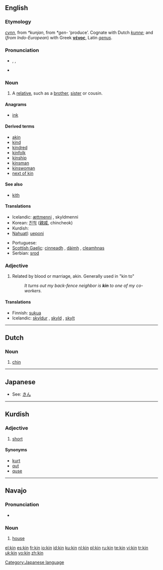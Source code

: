 {{see|kín|-kin}}
==English==

===Etymology===
{{OE.}} ''[[cynn]]'', from {{Ger.}} ''*kunjan'', from {{IE.}} ''*gen-'' ‘produce’. Cognate with Dutch ''[[kunne]]''; and (''from Indo-European'') with Greek '''[[γένος]]''', Latin ''[[genus#Latin|genus]]''.

===Pronunciation===
*{{enPR|kĭn}}, {{IPA|/kɪn/}}, {{SAMPA|/kIn/}}
*{{audio|en-us-kin.ogg|Audio (US)}}
*:{{rhymes|ɪn}}

===Noun===
{{en-noun|-}}

# A [[relative]], such as a [[brother]], [[sister]] or cousin.

====Anagrams====
*[[ink]]

====Derived terms====
*[[akin]]
*[[kind]]
*[[kindred]]
*[[kinfolk]]
*[[kinship]]
*[[kinsman]]
*[[kinswoman]]
*[[next of kin]]

====See also====
*[[kith]]

====Translations====
{{trans-top|a relative, such as a brother, sister or cousin}}
*Icelandic: [[ættmenni]] {{n|p}}, skyldmenni {{n|p}}
*Korean: [[친척]] ([[親戚]], chincheok)
*Kurdish: {{KUchar|[[خزم]]}}
*[[Nahuatl]]: [[ueponi]]
{{trans-mid}}
*Portuguese: {{t|pt|parente|m}}
*[[Scottish Gaelic]]: [[cinneadh]] {{m}}, [[dàimh]] {{f}}, [[cleamhnas]] {{m}}
*Serbian: [[srod]] {{m}}
{{trans-bottom}}

===Adjective===
{{en-adj|-}}

# Related by blood or marriage, akin.  Generally used in "kin to"
#: ''It turns out my back-fence neighbor is '''kin''' to one of my co-workers.''

====Translations====
{{trans-top|related by blood or marriage}}
*Finnish: [[suku]]a
*Icelandic: [[skyldur]] {{m}}, [[skyld]] {{f}}, [[skylt]] {{n}}
{{trans-mid}}
{{trans-bottom}}

----

==Dutch==

===Noun===
{{nl-noun}}

# [[chin]]

----

==Japanese==
*See: [[きん]]

[[Category:Japanese language]]

----

==Kurdish==

===Adjective===
{{infl|ku|noun}}

# [[short]]

====Synonyms====
*[[kurt]]
*[[qut]]
*[[quse]]

----

==Navajo==

===Pronunciation===
*{{IPA|[kxɪ̀n]}}

===Noun===
{{infl|nv|noun}}

# [[house]]

[[el:kin]]
[[es:kin]]
[[fr:kin]]
[[io:kin]]
[[id:kin]]
[[ku:kin]]
[[nl:kin]]
[[pl:kin]]
[[ru:kin]]
[[te:kin]]
[[vi:kin]]
[[tr:kin]]
[[uk:kin]]
[[vo:kin]]
[[zh:kin]]